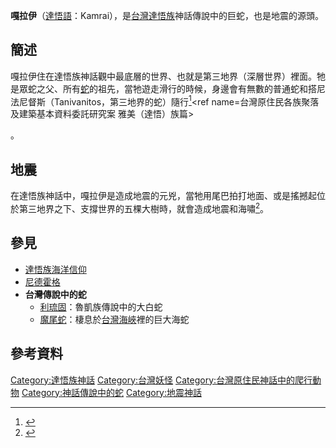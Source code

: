 '''嘎拉伊'''（[[達悟語|達悟語]]：Kamrai），是[[台灣|台灣]][[達悟族|達悟族]]神話傳說中的巨蛇，也是地震的源頭。
==簡述==
嘎拉伊住在達悟族神話觀中最底層的世界、也就是第三地界（深層世界）裡面。牠是眾蛇之父、所有[[蛇|蛇]]的祖先，當牠遊走滑行的時候，身邊會有無數的普通蛇和搭尼法尼督斯（Tanivanitos，第三地界的蛇）隨行<ref>{{cite book |author=關華山 |title=《雅美族的生活實質環境》 |year=1959 |publisher=中研院民族學研究所集刊 |location=臺北市 |isbn= }}</ref><ref name=台灣原住民各族聚落及建築基本資料委託研究案 雅美（達悟）族篇>{{cite web|author=吳奐儀、夏曼‧藍波安、陳秀珠|title=台灣原住民各族聚落及建築基本資料委託研究案 雅美（達悟）族篇|url=https://www.dmtip.gov.tw/uploads/files/PDF/Tao%202.pdf|publisher=|work=臺灣原住民數位博物館|accessdate=2005-12-27|archive-date=2020-10-18|archive-url=https://web.archive.org/web/20201018022846/https://www.dmtip.gov.tw/uploads/files/PDF/Tao%202.pdf|dead-url=no}}</ref>。
==地震==
在達悟族神話中，嘎拉伊是造成地震的元兇，當牠用尾巴拍打地面、或是搖撼起位於第三地界之下、支撐世界的五棵大樹時，就會造成地震和海嘯<ref name="被遺忘的聖域">{{cite book |author=浦忠成（巴蘇亞.博伊哲努） |title=《被遺忘的聖域：原住民神話、歷史與文學的追溯》 |publisher=五南文化 |year=2012 |isbn=9789571145709 }}</ref>。
==參見==
*[[達悟族海洋信仰|達悟族海洋信仰]]
*[[尼德霍格|尼德霍格]]
*'''台灣傳說中的蛇'''
**[[利琉固|利琉固]]：魯凱族傳說中的大白蛇
**[[魔尾蛇|魔尾蛇]]：棲息於[[台灣海峽|台灣海峽]]裡的巨大海蛇

==參考資料==
{{reflist}}

{{Myth-stub}}
{{達悟族神話}}
[[Category:達悟族神話|Category:達悟族神話]]
[[Category:台灣妖怪|Category:台灣妖怪]]
[[Category:台灣原住民神話中的爬行動物|Category:台灣原住民神話中的爬行動物]]
[[Category:神話傳說中的蛇|Category:神話傳說中的蛇]]
[[Category:地震神話|Category:地震神話]]